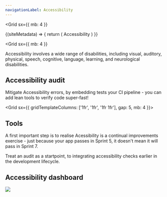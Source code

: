 ```yaml
---
navigationLabel: Accessibility
---
```



<Grid
  sx={{
    mb: 4
  }}
>
<SiteMetaData>
  {(siteMetadata) => {
    return (
      <Fragment>
        <Heading variant="styles.h1">Accessibility</Heading>
      </Fragment>
    )
  }}
</SiteMetaData>
</Grid>

<Grid
  sx={{
    mb: 4
  }}
>
<Box>

<Message variant='secondary' mb={4}>
Accessibility involves a wide range of disabilities, including visual, auditory, physical, speech, cognitive, language, learning, and neurological disabilities. 
</Message>

## Accessibility audit

Mitigate Accessibility errors, by embedding tests your CI pipeline - you can add lean tools to verify code super-fast!

</Box>
</Grid>

<Grid  sx={{ gridTemplateColumns: ['1fr', '1fr', '1fr 1fr'], gap: 5, mb: 4 }}>  
<Box>

## Tools

A first important step is to realise Acessibility is a continual improvements exercise - just because your app passes in Sprint 5, it doesn't mean it will pass in Sprint 7. 

Treat an audit as a startpoint, to integrating accessibility checks earlier in the development lifecycle.

</Box>

<Box>

## Accessibility dashboard

<Image src="https://raw.githubusercontent.com/jaffamonkey/gatsby-theme-terminal/main/static/images/pa11y.png" />
</Box>
</Grid>